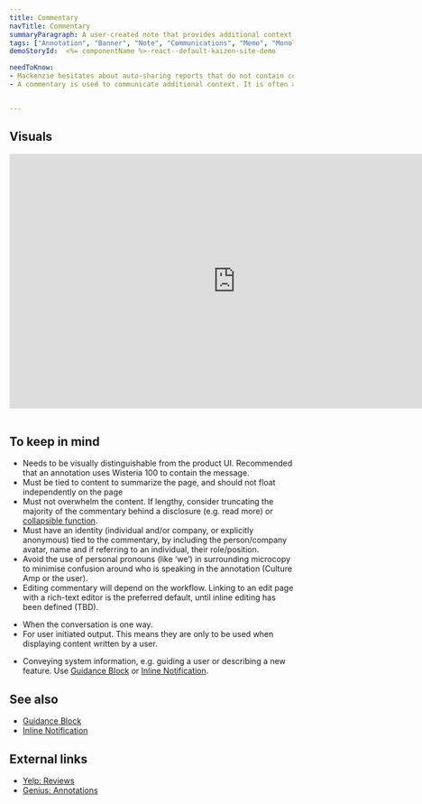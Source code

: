 ```yaml
---
title: Commentary
navTitle: Commentary
summaryParagraph: A user-created note that provides additional context to shared information.
tags: ["Annotation", "Banner", "Note", "Communications", "Memo", "Monologue", "Context", "Commentaries", "Commentary", "Message", "Summary"]
demoStoryId:  <%= componentName %>-react--default-kaizen-site-demo

needToKnow:
- Mackenzie hesitates about auto-sharing reports that do not contain context for their audience.  
- A commentary is used to communicate additional context. It is often a one-way monologue / memo intended for a shared audience.


---
```



## Visuals
<iframe style="border: 1px solid rgba(0, 0, 0, 0.1);" width="800" height="450" src="https://www.figma.com/embed?embed_host=share&url=https%3A%2F%2Fwww.figma.com%2Ffile%2Fe3TyAOZKfLg9cA01Iy1Mgm%2FKaizen-Site-embed%3Fnode-id%3D102441%253A40993" allowfullscreen></iframe> 

## To keep in mind
- Needs to be visually distinguishable from the product UI. Recommended that an annotation uses Wisteria 100 to contain the message.
- Must be tied to content to summarize the page, and should not float independently on the page
- Must not overwhelm the content. If lengthy, consider truncating the majority of the commentary behind a disclosure (e.g. read more) or [collapsible function](https://cultureamp.design/components/collapsible/).
- Must have an identity (individual and/or company, or explicitly anonymous) tied to the commentary, by including the person/company avatar, name and if referring to an individual, their role/position.
- Avoid the use of personal pronouns (like ‘we’) in surrounding microcopy to minimise confusion around who is speaking in the annotation (Culture Amp or the user).
- Editing commentary will depend on the workflow. Linking to an edit page with a rich-text editor is the preferred default, until inline editing has been defined (TBD).


<WhenToUseAndWhenNotToUse>

<WhenToUse>

* When the conversation is one way.
* For user initiated output. This means they are only to be used when displaying content written by a user.


</WhenToUse>

<WhenNotToUse>

* Conveying system information, e.g. guiding a user or describing a new feature. Use [Guidance Block](https://cultureamp.design/components/guidance-block/) or [Inline Notification](https://cultureamp.design/components/inline-notification/).

</WhenNotToUse>

</WhenToUseAndWhenNotToUse>

## See also
* [Guidance Block](https://cultureamp.design/components/guidance-block/)
* [Inline Notification](https://cultureamp.design/components/inline-notification/)

## External links
- [Yelp: Reviews](https://www.yelp.com/styleguide#section-review)
- [Genius: Annotations](https://genius.com/13878156)
